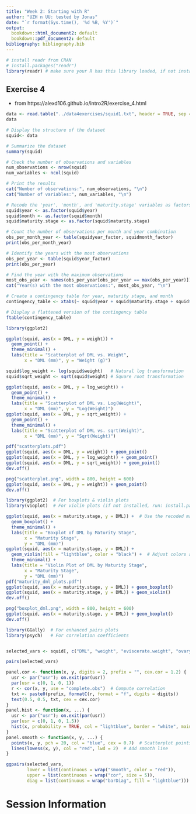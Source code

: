 ```yaml
---
title: "Week 2: Starting with R"
author: "UZH n UU: tested by Jonas"
date: "`r format(Sys.time(), '%d %B, %Y')`"
output:
  bookdown::html_document2: default
  bookdown::pdf_document2: default
bibliography: bibliography.bib
---
```


```r
# install readr from CRAN
# install.packages("readr")
library(readr) # make sure your R has this library loaded, if not install it (see line above)
```


## Exercise 4
* from https://alexd106.github.io/intro2R/exercise_4.html
```r
data <- read.table("../data4exercises/squid1.txt", header = TRUE, sep = "\t")
data
```

```r
# Display the structure of the dataset
squid<- data

# Summarize the dataset
summary(squid)

# Check the number of observations and variables
num_observations <- nrow(squid)
num_variables <- ncol(squid)

# Print the results
cat("Number of observations:", num_observations, "\n")
cat("Number of variables:", num_variables, "\n")

# Recode the 'year', 'month', and 'maturity.stage' variables as factors
squid$year <- as.factor(squid$year)
squid$month <- as.factor(squid$month)
squid$maturity.stage <- as.factor(squid$maturity.stage)
```

```r
# Count the number of observations per month and year combination
obs_per_month_year <- table(squidyear_factor, squidmonth_factor)
print(obs_per_month_year)

# Identify the years with the most observations
obs_per_year <- table(squid$year_factor)
print(obs_per_year)

# Find the year with the maximum observations
most_obs_year <- names(obs_per_year[obs_per_year == max(obs_per_year)])
cat("Year(s) with the most observations:", most_obs_year, "\n")

# Create a contingency table for year, maturity stage, and month
contingency_table <- xtabs(~ squid$year + squid$maturity.stage + squid$month, data = squid)

# Display a flattened version of the contingency table
ftable(contingency_table)
```

```r
library(ggplot2)

ggplot(squid, aes(x = DML, y = weight)) +
  geom_point() +
  theme_minimal() +
  labs(title = "Scatterplot of DML vs. Weight",
       x = "DML (mm)", y = "Weight (g)")

squid$log_weight <- log(squid$weight)   # Natural log transformation
squid$sqrt_weight <- sqrt(squid$weight) # Square root transformation

ggplot(squid, aes(x = DML, y = log_weight)) +
  geom_point() +
  theme_minimal() +
  labs(title = "Scatterplot of DML vs. Log(Weight)",
       x = "DML (mm)", y = "Log(Weight)")
ggplot(squid, aes(x = DML, y = sqrt_weight)) +
  geom_point() +
  theme_minimal() +
  labs(title = "Scatterplot of DML vs. sqrt(Weight)",
       x = "DML (mm)", y = "Sqrt(Weight)")

pdf("scatterplots.pdf")
ggplot(squid, aes(x = DML, y = weight)) + geom_point()
ggplot(squid, aes(x = DML, y = log_weight)) + geom_point()
ggplot(squid, aes(x = DML, y = sqrt_weight)) + geom_point()
dev.off()

png("scatterplot.png", width = 800, height = 600)
ggplot(squid, aes(x = DML, y = weight)) + geom_point()
dev.off()
```
```r
library(ggplot2)  # For boxplots & violin plots
library(vioplot)  # For violin plots (if not installed, run: install.packages("vioplot"))

ggplot(squid, aes(x = maturity.stage, y = DML)) +  # Use the recoded maturity variable
  geom_boxplot() +
  theme_minimal() +
  labs(title = "Boxplot of DML by Maturity Stage",
       x = "Maturity Stage",
       y = "DML (mm)")
ggplot(squid, aes(x = maturity.stage, y = DML)) + 
  geom_violin(fill = "lightblue", color = "black") +  # Adjust colors as needed
  theme_minimal() +
  labs(title = "Violin Plot of DML by Maturity Stage",
       x = "Maturity Stage",
       y = "DML (mm)")
pdf("maturity_dml_plots.pdf")
ggplot(squid, aes(x = maturity.stage, y = DML)) + geom_boxplot()
ggplot(squid, aes(x = maturity.stage, y = DML)) + geom_violin()
dev.off()

png("boxplot_dml.png", width = 800, height = 600)
ggplot(squid, aes(x = maturity.stage, y = DML)) + geom_boxplot()
dev.off()
```

```r
library(GGally)  # For enhanced pairs plots
library(psych)   # For correlation coefficients


selected_vars <- squid[, c("DML", "weight", "eviscerate.weight", "ovary.weight", "nid.length", "nid.weight")]

pairs(selected_vars)

panel.cor <- function(x, y, digits = 2, prefix = "", cex.cor = 1.2) {
  usr <- par("usr"); on.exit(par(usr))
  par(usr = c(0, 1, 0, 1))
  r <- cor(x, y, use = "complete.obs")  # Compute correlation
  txt <- paste0(prefix, formatC(r, format = "f", digits = digits))
  text(0.5, 0.5, txt, cex = cex.cor)
}
panel.hist <- function(x, ...) {
  usr <- par("usr"); on.exit(par(usr))
  par(usr = c(0, 1, 0, 1.5))
  hist(x, probability = TRUE, col = "lightblue", border = "white", main = "", axes = FALSE)
}
panel.smooth <- function(x, y, ...) {
  points(x, y, pch = 20, col = "blue", cex = 0.7)  # Scatterplot points
  lines(lowess(x, y), col = "red", lwd = 2)  # Add smooth line
}

ggpairs(selected_vars, 
        lower = list(continuous = wrap("smooth", color = "red")),
        upper = list(continuous = wrap("cor", size = 5)),
        diag = list(continuous = wrap("barDiag", fill = "lightblue")))

```




# Session Information



